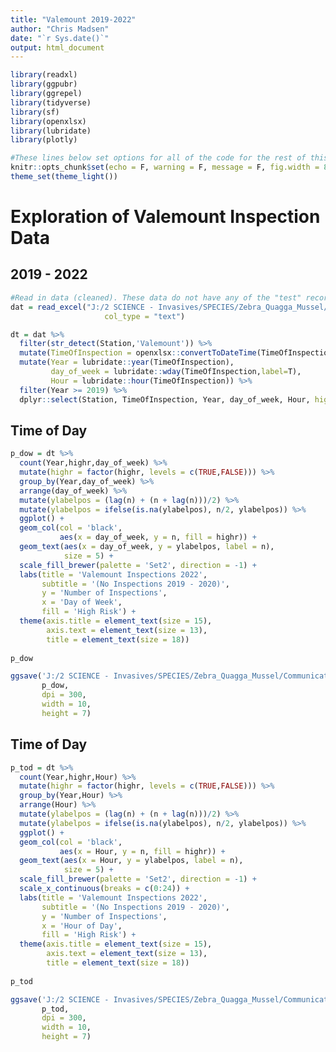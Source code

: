 ```yaml
---
title: "Valemount 2019-2022"
author: "Chris Madsen"
date: "`r Sys.date()`"
output: html_document
---
```


```r
library(readxl)
library(ggpubr)
library(ggrepel)
library(tidyverse)
library(sf)
library(openxlsx)
library(lubridate)
library(plotly)

#These lines below set options for all of the code for the rest of this script. You probably don't need to change any of these.
knitr::opts_chunk$set(echo = F, warning = F, message = F, fig.width = 8, fig.height = 4)
theme_set(theme_light())
```

# Exploration of Valemount Inspection Data
## 2019 - 2022

```r
#Read in data (cleaned). These data do not have any of the "test" records from metabase.
dat = read_excel("J:/2 SCIENCE - Invasives/SPECIES/Zebra_Quagga_Mussel/Operations/Watercraft Inspection Data/Multiyear data/WatercraftInspectionData_AllYears_Selected_Columns.xlsx",
                     col_type = "text")
```

```r
dt = dat %>% 
  filter(str_detect(Station,'Valemount')) %>% 
  mutate(TimeOfInspection = openxlsx::convertToDateTime(TimeOfInspection)) %>% 
  mutate(Year = lubridate::year(TimeOfInspection),
         day_of_week = lubridate::wday(TimeOfInspection,label=T),
         Hour = lubridate::hour(TimeOfInspection)) %>% 
  filter(Year >= 2019) %>% 
  dplyr::select(Station, TimeOfInspection, Year, day_of_week, Hour, highr = High_Risk_AIS_Ind)
```

## Time of Day

```r
p_dow = dt %>% 
  count(Year,highr,day_of_week) %>% 
  mutate(highr = factor(highr, levels = c(TRUE,FALSE))) %>% 
  group_by(Year,day_of_week) %>% 
  arrange(day_of_week) %>% 
  mutate(ylabelpos = (lag(n) + (n + lag(n)))/2) %>% 
  mutate(ylabelpos = ifelse(is.na(ylabelpos), n/2, ylabelpos)) %>% 
  ggplot() + 
  geom_col(col = 'black',
           aes(x = day_of_week, y = n, fill = highr)) +
  geom_text(aes(x = day_of_week, y = ylabelpos, label = n),
            size = 5) +
  scale_fill_brewer(palette = 'Set2', direction = -1) + 
  labs(title = 'Valemount Inspections 2022',
       subtitle = '(No Inspections 2019 - 2020)',
       y = 'Number of Inspections',
       x = 'Day of Week',
       fill = 'High Risk') + 
  theme(axis.title = element_text(size = 15),
        axis.text = element_text(size = 13),
        title = element_text(size = 18))
  
p_dow

ggsave('J:/2 SCIENCE - Invasives/SPECIES/Zebra_Quagga_Mussel/Communications/Inspection data reporting/Final report/2022/Extra Figures/Valemount_DayOfWeek.png',
       p_dow,
       dpi = 300,
       width = 10,
       height = 7)
```

## Time of Day

```r
p_tod = dt %>% 
  count(Year,highr,Hour) %>% 
  mutate(highr = factor(highr, levels = c(TRUE,FALSE))) %>% 
  group_by(Year,Hour) %>% 
  arrange(Hour) %>% 
  mutate(ylabelpos = (lag(n) + (n + lag(n)))/2) %>%
  mutate(ylabelpos = ifelse(is.na(ylabelpos), n/2, ylabelpos)) %>%
  ggplot() + 
  geom_col(col = 'black',
           aes(x = Hour, y = n, fill = highr)) +
  geom_text(aes(x = Hour, y = ylabelpos, label = n),
            size = 5) +
  scale_fill_brewer(palette = 'Set2', direction = -1) + 
  scale_x_continuous(breaks = c(0:24)) +
  labs(title = 'Valemount Inspections 2022',
       subtitle = '(No Inspections 2019 - 2020)',
       y = 'Number of Inspections',
       x = 'Hour of Day',
       fill = 'High Risk') + 
  theme(axis.title = element_text(size = 15),
        axis.text = element_text(size = 13),
        title = element_text(size = 18))
  
p_tod

ggsave('J:/2 SCIENCE - Invasives/SPECIES/Zebra_Quagga_Mussel/Communications/Inspection data reporting/Final report/2022/Extra Figures/Valemount_TimeOfDay.png',
       p_tod,
       dpi = 300,
       width = 10,
       height = 7)
```

